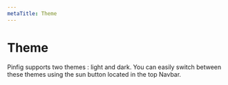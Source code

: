 ```yaml
---
metaTitle: Theme
---
```


# Theme

Pinfig supports two themes : light and dark. You can easily switch between these themes using the sun button located in the top Navbar.
